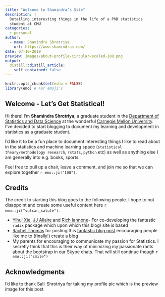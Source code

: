```yaml
---
title: "Welcome to Shamindra’s Site"
description: |
  Detailing interesting things in the life of a PhD statistics
  student at CMU
categories:
  - personal
author:
  - name: Shamindra Shrotriya
    url: https://www.shamindras.com/
date: 07-10-2019
preview: images/about-profile-circular-scaled-100.png
output:
  distill::distill_article:
    self_contained: false
---
```


```r
knitr::opts_chunk$set(echo = FALSE)
library(emo) # For emoji's
```

## Welcome - Let's Get Statistical!

Hi there! I’m **Shamindra Shrotriya**, a graduate student in the [Department of Statistics and Data Science](http://www.stat.cmu.edu/) at the
wonderful [Carnegie Mellon University](https://www.cmu.edu/). I’ve decided to start 
blogging to document my learning and development in statistics as a 
graduate student.

I’d like it to be a fun place to document interesting things I like to 
read about in the statistics and machine learning space (`statistical theory/methodology research`, `rstats`, `python` etc) as well as anything else I am generally into e.g. books, sports.

Feel free to pull up a chair, leave a comment, and join me 
so that we can explore together `r emo::ji("100")`.

## Credits

The credit to starting this blog goes to the following people. I
hope to not disappoint and create some useful content here `r emo::ji("vulcan_salute")`.

- [Yihui Xie](https://yihui.name/), [JJ Allaire](https://github.com/jjallaire) and [Rich Iannone](https://twitter.com/riannone)- For co-developing the fantastic `radix` package which upon which this blog/ site is based
- [Rachel Thomas](http://www.fast.ai/) for posting this [fantastic blog post](http://www.fast.ai/2017/04/06/alternatives/) encouraging people like me to (finally!) create a blog
- My parents for encouraging to communicate my passion for Statistics.
I secretly think that this is their way of minimizing my passionate
rants about the bootstrap in our Skype chats. That will still continue though `r emo::ji("smile")`

<!-- Add icon library -->
<link rel="stylesheet" href="https://cdnjs.cloudflare.com/ajax/libs/font-awesome/4.7.0/css/font-awesome.min.css">

<!-- Add font awesome icons -->
<p style="text-align: center;">
    <a href="https://twitter.com/shamindraas" target="_blank" class="fa fa-twitter" style="font-size:36px;"></a>
    <a href="https://www.linkedin.com/in/shamindras/" target="_blank" class="fa fa-linkedin" style="font-size:46px;"></a>
    <a href="https://github.com/shamindras" target="_blank" class="fa fa-github"  style="font-size:36px;"></a>
</p>

## Acknowledgments {.appendix}

I'd like to thank Salil Shrotriya for taking my profile
pic which is the preview image for this post. 